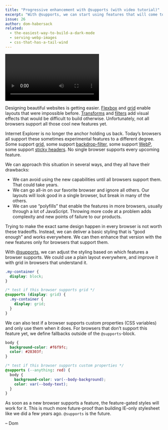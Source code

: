 ```yaml
---
title: "Progressive enhancement with @supports (with video tutorial)"
excerpt: "With @supports, we can start using features that will come to CSS soon in supporting browsers today."
issue: 26
author: dom-habersack
related:
  - the-easiest-way-to-build-a-dark-mode
  - serving-webp-images
  - css-that-has-a-tail-wind
---
```


<div class="mb-6">
  <Video youtubeId="Yzmj7-Wy95M" />
</div>

Designing beautiful websites is getting easier. [Flexbox](https://developer.mozilla.org/en-US/docs/Web/CSS/CSS_Flexible_Box_Layout) and [grid](https://developer.mozilla.org/en-US/docs/Web/CSS/CSS_Grid_Layout) enable layouts that were impossible before. [Transforms](https://developer.mozilla.org/en-US/docs/Web/CSS/CSS_Transforms) and [filters](https://developer.mozilla.org/en-US/docs/Web/CSS/filter) add visual effects that would be difficult to build otherwise. Unfortunately, not all browsers support all those cool new features yet.

Internet Explorer is no longer the anchor holding us back. Today’s browsers all support these sometimes experimental features to a different degree. Some support [grid](https://caniuse.com/#feat=css-grid), some support [backdrop-filter](https://caniuse.com/#feat=css-backdrop-filter), some support [WebP](https://caniuse.com/#feat=webp), some support [sticky headers](https://caniuse.com/#feat=css-sticky). No single browser supports every upcoming feature.

We can approach this situation in several ways, and they all have their drawbacks:

- We can avoid using the new capabilities until all browsers support them. That could take years.
- We can go all-in on our favorite browser and ignore all others. Our layouts will look good in a single browser, but break in many of the others.
- We can use “polyfills” that enable the features in more browsers, usually through a lot of JavaScript. Throwing more code at a problem adds complexity and new points of failure to our products.

Trying to make the exact same design happen in every browser is not worth these tradeoffs. Instead, we can deliver a basic styling that is “good enough” and works everywhere. We can then enhance that version with the new features only for browsers that support them.

With [@supports](https://developer.mozilla.org/en-US/docs/Web/CSS/@supports), we can adjust the styling based on which features a browser supports. We could use a plain layout everywhere, and improve it with grid in browsers that understand it.

```css
.my-container {
  display: block;
}

/* test if this browser supports grid */
@supports (display: grid) {
  .my-container {
    display: grid;
  }
}
```

We can also test if a browser supports custom properties (CSS variables) and only use them when it does. For browsers that don’t support this feature yet, we define fallbacks outside of the `@supports`-block.

```css
body {
  background-color: #f6f9fc;
  color: #28303f;
}

/* test if this browser supports custom properties */
@supports (--anything: red) {
  body {
    background-color: var(--body-background);
    color: var(--body-text);
  }
}
```

As soon as a new browser supports a feature, the feature-gated styles will work for it. This is much more future-proof than building IE-only stylesheet like we did a few years ago. `@supports` is the future.

– Dom
